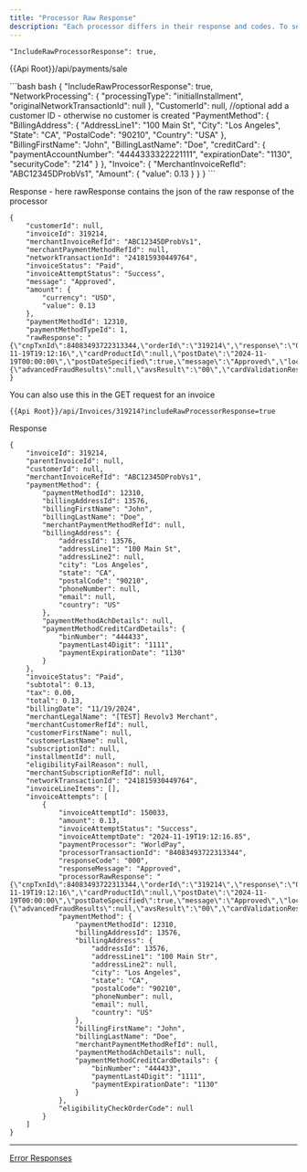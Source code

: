 ```yaml
---
title: "Processor Raw Response"
description: "Each processor differs in their response and codes. To see the raw response from the processor, you can include an optional parameter."
---
```


```
"IncludeRawProcessorResponse": true,
```

\{\{Api Root}}/api/payments/sale

<CodeGroup>
  ```bash bash
  {
      "IncludeRawProcessorResponse": true,
      "NetworkProcessing": {
          "processingType": "initialInstallment",
          "originalNetworkTransactionId": null
      },
      "CustomerId": null, //optional add a customer ID - otherwise no customer is created
      "PaymentMethod": {
          "BillingAddress": {
              "AddressLine1": "100 Main St",
              "City": "Los Angeles",
              "State": "CA",
              "PostalCode": "90210",
              "Country": "USA"
          },
          "BillingFirstName": "John",
          "BillingLastName": "Doe",
          "creditCard": {
              "paymentAccountNumber": "4444333322221111",
              "expirationDate": "1130",
              "securityCode": "214"
          }
      },
      "Invoice": {
          "MerchantInvoiceRefId": "ABC12345DProbVs1",
          "Amount": {
              "value": 0.13
          }
      }
  }
  ```
</CodeGroup>

Response - here rawResponse contains the json of the raw response of the processor

```
{
    "customerId": null,
    "invoiceId": 319214,
    "merchantInvoiceRefId": "ABC12345DProbVs1",
    "merchantPaymentMethodRefId": null,
    "networkTransactionId": "241815930449764",
    "invoiceStatus": "Paid",
    "invoiceAttemptStatus": "Success",
    "message": "Approved",
    "amount": {
        "currency": "USD",
        "value": 0.13
    },
    "paymentMethodId": 12310,
    "paymentMethodTypeId": 1,
    "rawResponse": "{\"cnpTxnId\":84083493722313344,\"orderId\":\"319214\",\"response\":\"000\",\"responseTime\":\"2024-11-19T19:12:16\",\"cardProductId\":null,\"postDate\":\"2024-11-19T00:00:00\",\"postDateSpecified\":true,\"message\":\"Approved\",\"location\":\"florence\",\"cardSuffix\":\"1111\",\"authCode\":\"123457\",\"authorizationResponseSubCode\":null,\"approvedAmount\":null,\"accountInformation\":null,\"fraudResult\":{\"advancedFraudResults\":null,\"avsResult\":\"00\",\"cardValidationResult\":null,\"authenticationResult\":null,\"advancedAVSResult\":null},\"billMeLaterResponseData\":null,\"tokenResponse\":null,\"enhancedAuthResponse\":null,\"accountUpdater\":null,\"recyclingResponse\":null,\"recurringResponse\":null,\"giftCardResponse\":null,\"applepayResponse\":null,\"androidpayResponse\":null,\"sepaDirectDebitResponse\":null,\"idealResponse\":null,\"giropayResponse\":null,\"sofortResponse\":null,\"duplicateSpecified\":false,\"networkTransactionId\":\"241815930449764\",\"pinlessDebitResponse\":null,\"authMax\":null,\"paymentAccountReferenceNumber\":null,\"checkoutId\":null,\"reportGroup\":\"Revolv3\",\"id\":\"202411191912155138881631fe4f1594\",\"customerId\":null}"
}
```

You can also use this in the GET request for an invoice

`{{Api Root}}/api/Invoices/319214?includeRawProcessorResponse=true`

Response

```
{
    "invoiceId": 319214,
    "parentInvoiceId": null,
    "customerId": null,
    "merchantInvoiceRefId": "ABC12345DProbVs1",
    "paymentMethod": {
        "paymentMethodId": 12310,
        "billingAddressId": 13576,
        "billingFirstName": "John",
        "billingLastName": "Doe",
        "merchantPaymentMethodRefId": null,
        "billingAddress": {
            "addressId": 13576,
            "addressLine1": "100 Main St",
            "addressLine2": null,
            "city": "Los Angeles",
            "state": "CA",
            "postalCode": "90210",
            "phoneNumber": null,
            "email": null,
            "country": "US"
        },
        "paymentMethodAchDetails": null,
        "paymentMethodCreditCardDetails": {
            "binNumber": "444433",
            "paymentLast4Digit": "1111",
            "paymentExpirationDate": "1130"
        }
    },
    "invoiceStatus": "Paid",
    "subtotal": 0.13,
    "tax": 0.00,
    "total": 0.13,
    "billingDate": "11/19/2024",
    "merchantLegalName": "[TEST] Revolv3 Merchant",
    "merchantCustomerRefId": null,
    "customerFirstName": null,
    "customerLastName": null,
    "subscriptionId": null,
    "installmentId": null,
    "eligibilityFailReason": null,
    "merchantSubscriptionRefId": null,
    "networkTransactionId": "241815930449764",
    "invoiceLineItems": [],
    "invoiceAttempts": [
        {
            "invoiceAttemptId": 150033,
            "amount": 0.13,
            "invoiceAttemptStatus": "Success",
            "invoiceAttemptDate": "2024-11-19T19:12:16.85",
            "paymentProcessor": "WorldPay",
            "processorTransactionId": "84083493722313344",
            "responseCode": "000",
            "responseMessage": "Approved",
            "processorRawResponse": "{\"cnpTxnId\":84083493722313344,\"orderId\":\"319214\",\"response\":\"000\",\"responseTime\":\"2024-11-19T19:12:16\",\"cardProductId\":null,\"postDate\":\"2024-11-19T00:00:00\",\"postDateSpecified\":true,\"message\":\"Approved\",\"location\":\"florence\",\"cardSuffix\":\"1111\",\"authCode\":\"123457\",\"authorizationResponseSubCode\":null,\"approvedAmount\":null,\"accountInformation\":null,\"fraudResult\":{\"advancedFraudResults\":null,\"avsResult\":\"00\",\"cardValidationResult\":null,\"authenticationResult\":null,\"advancedAVSResult\":null},\"billMeLaterResponseData\":null,\"tokenResponse\":null,\"enhancedAuthResponse\":null,\"accountUpdater\":null,\"recyclingResponse\":null,\"recurringResponse\":null,\"giftCardResponse\":null,\"applepayResponse\":null,\"androidpayResponse\":null,\"sepaDirectDebitResponse\":null,\"idealResponse\":null,\"giropayResponse\":null,\"sofortResponse\":null,\"duplicateSpecified\":false,\"networkTransactionId\":\"241815930449764\",\"pinlessDebitResponse\":null,\"authMax\":null,\"paymentAccountReferenceNumber\":null,\"checkoutId\":null,\"reportGroup\":\"Revolv3\",\"id\":\"202411191912155138881631fe4f1594\",\"customerId\":null}",
            "paymentMethod": {
                "paymentMethodId": 12310,
                "billingAddressId": 13576,
                "billingAddress": {
                    "addressId": 13576,
                    "addressLine1": "100 Main Str",
                    "addressLine2": null,
                    "city": "Los Angeles",
                    "state": "CA",
                    "postalCode": "90210",
                    "phoneNumber": null,
                    "email": null,
                    "country": "US"
                },
                "billingFirstName": "John",
                "billingLastName": "Doe",
                "merchantPaymentMethodRefId": null,
                "paymentMethodAchDetails": null,
                "paymentMethodCreditCardDetails": {
                    "binNumber": "444433",
                    "paymentLast4Digit": "1111",
                    "paymentExpirationDate": "1130"
                }
            },
            "eligibilityCheckOrderCode": null
        }
    ]
}
```

***

[Error Responses](/docs/error-responses)
